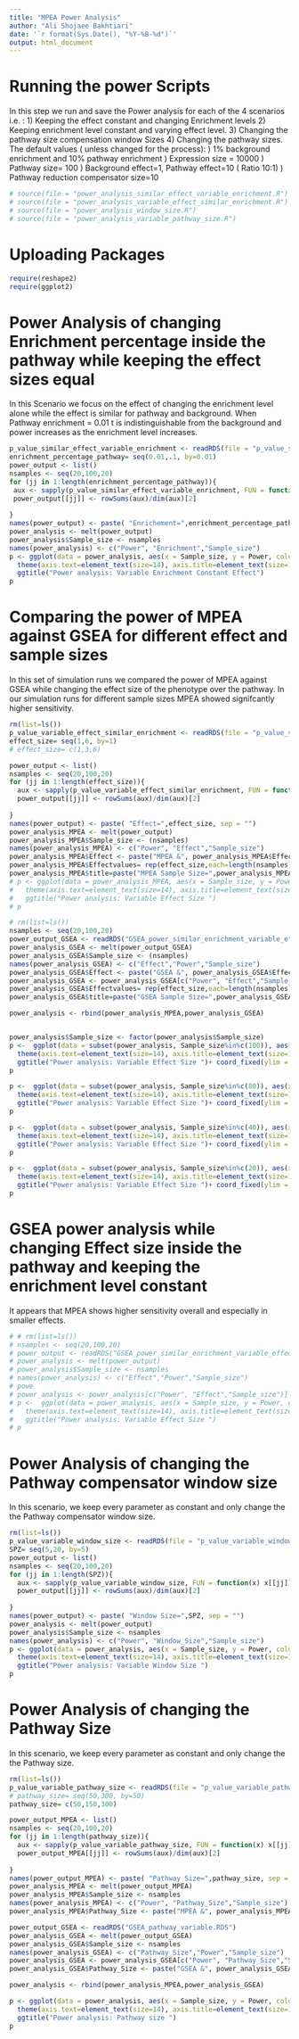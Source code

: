 ---
title: "MPEA Power Analysis"
author: "Ali Shojaee Bakhtiari"
date: '`r format(Sys.Date(), "%Y-%B-%d")`'
output: html_document
---


# Running the power Scripts
In this step we run and save the Power analysis for each of the 4 scenarios i.e. : 
1) Keeping the effect constant and changing Enrichment levels
2) Keeping enrichment level constant and varying effect level.
3) Changing the pathway size compensation window Sizes
4) Changing the pathway sizes.
The default values ( unless changed for the process): \n
1) 1% background enrichment and 10% pathway enrichment \n
2) Expression size = 10000 \n
3) Pathway size= 100 \n
4) Background effect=1, Pathway effect=10 ( Ratio 10:1) \n
5) Pathway reduction compensator size=10 \n


```{r}
# source(file = "power_analysis_similar_effect_variable_enrichment.R")
# source(file = "power_analysis_variable_effect_similar_enrichment.R")
# source(file = "power_analysis_window_size.R")
# source(file = "power_analysis_variable_pathway_size.R")
```

# Uploading Packages 

```{r}
require(reshape2)
require(ggplot2)
```

# Power Analysis of changing Enrichment percentage inside the pathway while keeping the effect sizes equal
In this Scenario we focus on the effect of changing the enrichment level alone while the effect is similar for pathway and background. When Pathway enrichment = 0.01 t is indistinguishable from the background and power increases as the enrichment level increases.

```{r}
p_value_similar_effect_variable_enrichment <- readRDS(file = "p_value_similar_effect_variable_enrichment_mean.RDS")
enrichment_percentage_pathway= seq(0.01,.1, by=0.01)
power_output <- list()
nsamples <- seq(20,100,20)
for (jj in 1:length(enrichment_percentage_pathway)){
 aux <- sapply(p_value_similar_effect_variable_enrichment, FUN = function(x) x[[jj]]< 0.05  )
 power_output[[jj]] <- rowSums(aux)/dim(aux)[2] 
  
}  
names(power_output) <- paste( "Enrichement=",enrichment_percentage_pathway, sep = "")
power_analysis <- melt(power_output)
power_analysis$Sample_size <- nsamples
names(power_analysis) <- c("Power", "Enrichment","Sample_size")
p <- ggplot(data = power_analysis, aes(x = Sample_size, y = Power, color=Enrichment))+ geom_line(size=2)+theme_bw()+
  theme(axis.text=element_text(size=14), axis.title=element_text(size=14), legend.text=element_text(size=10), plot.title = element_text(hjust = 0.5))+xlab("Sample Size")+
  ggtitle("Power analysis: Variable Enrichment Constant Effect")
p
```



# Comparing the power of MPEA against GSEA for different effect and sample sizes

In this set of simulation runs we compared the power of MPEA against GSEA while changing the effect size of the phenotype over the pathway. In our simulation runs for different sample sizes MPEA showed signifcantly higher sensitivity.


```{r}
rm(list=ls())
p_value_variable_effect_similar_enrichment <- readRDS(file = "p_value_variable_effect_similar_enrichment_mean.RDS")
effect_size= seq(1,6, by=1)
# effect_size= c(1,3,6)

power_output <- list()
nsamples <- seq(20,100,20)
for (jj in 1:length(effect_size)){
  aux <- sapply(p_value_variable_effect_similar_enrichment, FUN = function(x) x[[jj]]< 0.05  )
  power_output[[jj]] <- rowSums(aux)/dim(aux)[2] 
  
}  
names(power_output) <- paste( "Effect=",effect_size, sep = "")
power_analysis_MPEA <- melt(power_output)
power_analysis_MPEA$Sample_size <- (nsamples)
names(power_analysis_MPEA) <- c("Power", "Effect","Sample_size")
power_analysis_MPEA$Effect <- paste("MPEA &", power_analysis_MPEA$Effect,sep = "")
power_analysis_MPEA$Effectvalues= rep(effect_size,each=length(nsamples))
power_analysis_MPEA$title=paste("MPEA Sample Size=",power_analysis_MPEA$Sample_size,sep = "")
# p <- ggplot(data = power_analysis_MPEA, aes(x = Sample_size, y = Power, color=Effect))+ geom_line(size=2)+theme_bw()+
#   theme(axis.text=element_text(size=14), axis.title=element_text(size=14), legend.text=element_text(size=10), plot.title = element_text(hjust = 0.5))+xlab("Sample Size")+
#   ggtitle("Power analysis: Variable Effect Size ")
# p

# rm(list=ls())
nsamples <- seq(20,100,20)
power_output_GSEA <- readRDS("GSEA_power_similar_enrichment_variable_effect.RDS")
power_analysis_GSEA <- melt(power_output_GSEA)
power_analysis_GSEA$Sample_size <- (nsamples)
names(power_analysis_GSEA) <- c("Effect","Power","Sample_size")
power_analysis_GSEA$Effect <- paste("GSEA &", power_analysis_GSEA$Effect,sep = "")
power_analysis_GSEA <- power_analysis_GSEA[c("Power", "Effect","Sample_size")]
power_analysis_GSEA$Effectvalues= rep(effect_size,each=length(nsamples))
power_analysis_GSEA$title=paste("GSEA Sample Size=",power_analysis_GSEA$Sample_size,sep = "")

power_analysis <- rbind(power_analysis_MPEA,power_analysis_GSEA)


power_analysis$Sample_size <- factor(power_analysis$Sample_size)
p <-  ggplot(data = subset(power_analysis, Sample_size%in%c(100)), aes(x = Effectvalues, y = Power, color=title))+ geom_line(size=2)+theme_bw()+
  theme(axis.text=element_text(size=14), axis.title=element_text(size=14), legend.text=element_text(size=10), plot.title = element_text(hjust = 0.5))+xlab("Effect Size")+
  ggtitle("Power analysis: Variable Effect Size ")+ coord_fixed(ylim = c(0,1), ratio = 6/1)
p

p <-  ggplot(data = subset(power_analysis, Sample_size%in%c(80)), aes(x = Effectvalues, y = Power, color=title))+ geom_line(size=2)+theme_bw()+
  theme(axis.text=element_text(size=14), axis.title=element_text(size=14), legend.text=element_text(size=10), plot.title = element_text(hjust = 0.5))+xlab("Effect Size")+
  ggtitle("Power analysis: Variable Effect Size ")+ coord_fixed(ylim = c(0,1), ratio = 6/1)
p

p <-  ggplot(data = subset(power_analysis, Sample_size%in%c(40)), aes(x = Effectvalues, y = Power, color=title))+ geom_line(size=2)+theme_bw()+
  theme(axis.text=element_text(size=14), axis.title=element_text(size=14), legend.text=element_text(size=10), plot.title = element_text(hjust = 0.5))+xlab("Effect Size")+
  ggtitle("Power analysis: Variable Effect Size ")+ coord_fixed(ylim = c(0,1), ratio = 6/1)
p

p <-  ggplot(data = subset(power_analysis, Sample_size%in%c(20)), aes(x = Effectvalues, y = Power, color=title))+ geom_line(size=2)+theme_bw()+
  theme(axis.text=element_text(size=14), axis.title=element_text(size=14), legend.text=element_text(size=10), plot.title = element_text(hjust = 0.5))+xlab("Effect Size")+
  ggtitle("Power analysis: Variable Effect Size ")+ coord_fixed(ylim = c(0,1), ratio = 6/1)
p


```

# GSEA power analysis while changing Effect size inside the pathway and keeping the enrichment level constant

It appears that MPEA shows higher sensitivity overall and especially in smaller effects.

```{r}
# # rm(list=ls())
# nsamples <- seq(20,100,20)
# power_output <- readRDS("GSEA_power_similar_enrichment_variable_effect.RDS")
# power_analysis <- melt(power_output)
# power_analysis$Sample_size <- nsamples
# names(power_analysis) <- c("Effect","Power","Sample_size")
# powe
# power_analysis <- power_analysis[c("Power", "Effect","Sample_size")]
# p <-  ggplot(data = power_analysis, aes(x = Sample_size, y = Power, color=Effect))+ geom_line(size=2)+theme_bw()+
#   theme(axis.text=element_text(size=14), axis.title=element_text(size=14), legend.text=element_text(size=10), plot.title = element_text(hjust = 0.5))+xlab("Sample Size")+
#   ggtitle("Power analysis: Variable Effect Size ")
# p
```




# Power Analysis of changing the Pathway compensator window size
In this scenario, we keep every parameter as constant and only change the the Pathway compensator window size.



```{r}
rm(list=ls())
p_value_variable_window_size <- readRDS(file = "p_value_variable_window_size_mean.RDS")
SPZ= seq(5,20, by=5)
power_output <- list()
nsamples <- seq(20,100,20)
for (jj in 1:length(SPZ)){
  aux <- sapply(p_value_variable_window_size, FUN = function(x) x[[jj]]< 0.05  )
  power_output[[jj]] <- rowSums(aux)/dim(aux)[2] 
  
}  
names(power_output) <- paste( "Window Size=",SPZ, sep = "")
power_analysis <- melt(power_output)
power_analysis$Sample_size <- nsamples
names(power_analysis) <- c("Power", "Window_Size","Sample_size")
p <- ggplot(data = power_analysis, aes(x = Sample_size, y = Power, color=Window_Size))+ geom_line(size=2)+theme_bw()+
  theme(axis.text=element_text(size=14), axis.title=element_text(size=14), legend.text=element_text(size=10), plot.title = element_text(hjust = 0.5))+xlab("Sample Size")+
  ggtitle("Power analysis: Variable Window Size ")
p

```

# Power Analysis of changing the Pathway Size
In this scenario, we keep every parameter as constant and only change the the Pathway size.


```{r}
rm(list=ls())
p_value_variable_pathway_size <- readRDS(file = "p_value_variable_pathway_size_mean.RDS")
# pathway_size= seq(50,300, by=50)
pathway_size= c(50,150,300)

power_output_MPEA <- list()
nsamples <- seq(20,100,20)
for (jj in 1:length(pathway_size)){
  aux <- sapply(p_value_variable_pathway_size, FUN = function(x) x[[jj]]< 0.05  )
  power_output_MPEA[[jj]] <- rowSums(aux)/dim(aux)[2] 
  
}  
names(power_output_MPEA) <- paste( "Pathway Size=",pathway_size, sep = "")
power_analysis_MPEA <- melt(power_output_MPEA)
power_analysis_MPEA$Sample_size <- nsamples
names(power_analysis_MPEA) <- c("Power", "Pathway_Size","Sample_size")
power_analysis_MPEA$Pathway_Size <- paste("MPEA &", power_analysis_MPEA$Pathway_Size)

power_output_GSEA <- readRDS("GSEA_pathway_variable.RDS")
power_analysis_GSEA <- melt(power_output_GSEA)
power_analysis_GSEA$Sample_size <- nsamples
names(power_analysis_GSEA) <- c("Pathway_Size","Power","Sample_size")
power_analysis_GSEA <- power_analysis_GSEA[c("Power", "Pathway_Size","Sample_size")]
power_analysis_GSEA$Pathway_Size <- paste("GSEA &", power_analysis_GSEA$Pathway_Size,sep = "")

power_analysis <- rbind(power_analysis_MPEA,power_analysis_GSEA)

p <- ggplot(data = power_analysis, aes(x = Sample_size, y = Power, color=Pathway_Size))+ geom_line(size=2)+theme_bw()+
  theme(axis.text=element_text(size=14), axis.title=element_text(size=14), legend.text=element_text(size=10), plot.title = element_text(hjust = 0.5))+xlab("Sample Size")+
  ggtitle("Power analysis: Pathway size ")
p

```

